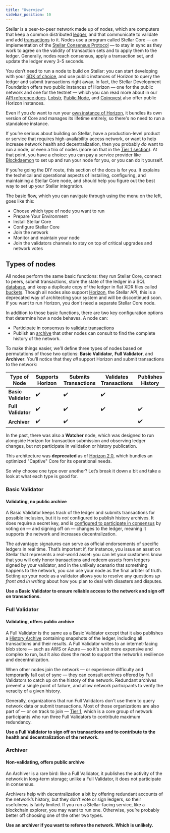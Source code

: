 ```yaml
---
title: "Overview"
sidebar_position: 10
---
```



Stellar is a peer-to-peer network made up of nodes, which are computers that keep a common distributed [ledger](../fundamentals-and-concepts/stellar-data-structures/ledgers.mdx), and that communicate to validate and add [transactions](../fundamentals-and-concepts/stellar-data-structures/operations-and-transactions.mdx) to it. Nodes use a program called Stellar Core — an implementation of the [Stellar Consensus Protocol](../fundamentals-and-concepts/stellar-consensus-protocol.mdx) — to stay in sync as they work to agree on the validity of transaction sets and to apply them to the ledger. Generally, nodes reach consensus, apply a transaction set, and update the ledger every 3-5 seconds.

You don’t need to run a node to build on Stellar: you can start developing with your [SDK of choice](../tools-and-sdks.mdx#sdk-library), and use public instances of Horizon to query the ledger and submit transactions right away. In fact, the Stellar Development Foundation offers two public instances of Horizon — one for the public network and one for the testnet — which you can read more about in our [API reference docs](https://developers.stellar.org/api). [Lobstr](https://horizon.stellar.lobstr.co), [Public Node](https://horizon.publicnode.org/), and [Coinqvest](https://horizon.stellar.coinqvest.com) also offer public Horizon instances.

Even if you _do_ want to run your [own instance of Horizon](../run-api-server/index.mdx), it bundles its own version of Core and manages its lifetime entirely, so there's no need to run a standalone instance.

If you’re serious about building on Stellar, have a production-level product or service that requires high-availability access network, or want to help increase network health and decentralization, then you probably _do_ want to run a node, or even a trio of nodes (more on that in the [Tier 1 section](./tier-1-orgs.mdx)). At that point, you have a choice: you can pay a service provider like [Blockdaemon](https://app.blockdaemon.com/marketplace/categories/-/stellar-horizon) to set up and run your node for you, or you can do it yourself.

If you’re going the DIY route, this section of the docs is for you. It explains the technical and operational aspects of installing, configuring, and maintaining a Stellar Core node, and should help you figure out the best way to set up your Stellar integration.

The basic flow, which you can navigate through using the menu on the left, goes like this:

- Choose which type of node you want to run
- Prepare Your Environment
- Install Stellar Core
- Configure Stellar Core
- Join the network
- Monitor and maintain your node
- Join the validators channels to stay on top of critical upgrades and network votes

## Types of nodes

All nodes perform the same basic functions: they run Stellar Core, connect to peers, submit transactions, store the state of the ledger in a SQL [database](./configuring.mdx#database), and keep a duplicate copy of the ledger in flat XDR files called [buckets](./configuring.mdx#buckets). Though all nodes also support [Horizon](../run-api-server/index.mdx), the Stellar API, this is a deprecated way of architecting your system and will be discontinued soon. If you want to run Horizon, you don't need a separate Stellar Core node.

In addition to those basic functions, there are two key configuration options that determine how a node behaves. A node can:

- Participate in consensus to [validate transactions](./configuring.mdx#validating)
- Publish an [archive](./publishing-history-archives.mdx) that other nodes can consult to find the complete history of the network.

To make things easier, we’ll define three types of nodes based on permutations of those two options: **Basic Validator**, **Full Validator**, and **Archiver**. You’ll notice that they _all_ support Horizon and submit transactions to the network:

| Type of Node | Supports Horizon | Submits Transactions | Validates Transactions | Publishes History |
| --- | --- | --- | --- | --- |
| **Basic Validator** | :heavy_check_mark: | :heavy_check_mark: | :heavy_check_mark: |  |
| **Full Validator** | :heavy_check_mark: | :heavy_check_mark: | :heavy_check_mark: | :heavy_check_mark: |
| **Archiver** | :heavy_check_mark: | :heavy_check_mark: |  | :heavy_check_mark: |

<Alert>

In the past, there was also a **Watcher** node, which was designed to run alongside Horizon for transaction submission and observing ledger changes, but not participate in validation or history publication.

This architecture was **deprecated** as of [Horizon 2.0](https://www.stellar.org/developers-blog/a-new-sun-on-the-horizon), which bundles an optimized "Captive" Core for its operational needs.

</Alert>

So why choose one type over another? Let’s break it down a bit and take a look at what each type is good for.

### Basic Validator

#### Validating, no public archive

A Basic Validator keeps track of the ledger and submits transactions for possible inclusion, but it is _not_ configured to publish history archives. It does require a secret key, and is [configured to participate in consensus](./configuring.mdx#validating) by voting on — and signing off on — changes to the ledger, meaning it supports the network and increases decentralization.

The advantage: signatures can serve as official endorsements of specific ledgers in real time. That’s important if, for instance, you issue an asset on Stellar that represents a real-world asset: you can let your customers know that you will only honor transactions and redeem assets from ledgers signed by your validator, and in the unlikely scenario that something happens to the network, you can use your node as the final arbiter of truth. Setting up your node as a validator allows you to resolve any questions _up front and in writing_ about how you plan to deal with disasters and disputes.

**Use a Basic Validator to ensure reliable access to the network and sign off on transactions.**

### Full Validator

#### Validating, offers public archive

A Full Validator is the same as a Basic Validator except that it also publishes a [History Archive](./publishing-history-archives.mdx) containing snapshots of the ledger, including all transactions and their results. A Full Validator writes to an internet-facing blob store — such as AWS or Azure — so it's a bit more expensive and complex to run, but it also does the most to support the network’s resilience and decentralization.

When other nodes join the network — or experience difficulty and temporarily fall out of sync — they can consult archives offered by Full Validators to catch up on the history of the network. Redundant archives prevent a single point of failure, and allow network participants to verify the veracity of a given history.

Generally, organizations that run Full Validators don't use them to query network data or submit transactions. Most of those organizations are also part of — or on track to join — [Tier 1](./tier-1-orgs.mdx), which is a core group of network participants who run three Full Validators to contribute maximum redundancy.

**Use a Full Validator to sign off on transactions and to contribute to the health and decentralization of the network.**

### Archiver

#### Non-validating, offers public archive

An Archiver is a rare bird: like a Full Validator, it publishes the activity of the network in long-term storage; unlike a Full Validator, it does not participate in consensus.

Archivers help with decentralization a bit by offering redundant accounts of the network’s history, but they don’t vote or sign ledgers, so their usefulness is fairly limited. If you run a Stellar-facing service, like a blockchain explorer, you may want to run one. Otherwise, you’re probably better off choosing one of the other two types.

**Use an archiver if you want to referee the network. Which is unlikely.**
